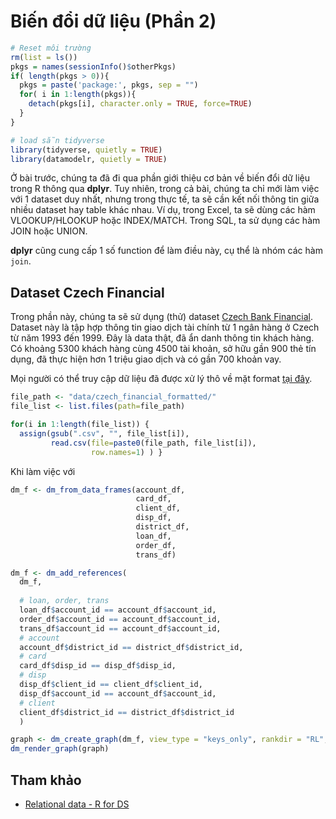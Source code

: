 # Biến đổi dữ liệu (Phần 2)

```r
# Reset môi trường
rm(list = ls())
pkgs = names(sessionInfo()$otherPkgs)
if( length(pkgs > 0)){
  pkgs = paste('package:', pkgs, sep = "")
  for( i in 1:length(pkgs)){
    detach(pkgs[i], character.only = TRUE, force=TRUE)
  }
}
```







```r
# load sẵn tidyverse
library(tidyverse, quietly = TRUE)
library(datamodelr, quietly = TRUE)
```

Ở bài trước, chúng ta đã đi qua phần giới thiệu cơ bản về biến đổi dữ liệu trong R thông qua **dplyr**. Tuy nhiên, trong cả bài, chúng ta chỉ mới làm việc với 1 dataset duy nhất, nhưng trong thực tế, ta sẽ cần kết nối thông tin giữa nhiều dataset hay table khác nhau. Ví dụ, trong Excel, ta sẽ dùng các hàm VLOOKUP/HLOOKUP hoặc INDEX/MATCH. Trong SQL, ta sử dụng các hàm JOIN hoặc UNION.

**dplyr** cũng cung cấp 1 số function để làm điều này, cụ thể là nhóm các hàm `join`.


## Dataset Czech Financial

Trong phần này, chúng ta sẽ sử dụng (thử) dataset [Czech Bank Financial](https://sorry.vse.cz/~berka/challenge/pkdd1999/berka.htm). Dataset này là tập hợp thông tin giao dịch tài chính từ 1 ngân hàng ở Czech từ năm 1993 đến 1999. Đây là data thật, đã ẩn danh thông tin khách hàng. Có khoảng 5300 khách hàng cùng 4500 tài khoản, sở hữu gần 900 thẻ tín dụng, đã thực hiện hơn 1 triệu giao dịch và có gần 700 khoản vay.

Mọi người có thể truy cập dữ liệu đã được xử lý thô về mặt format [tại đây](/code/czech_financial_cleaning.R).
```r
file_path <- "data/czech_financial_formatted/"
file_list <- list.files(path=file_path)

for(i in 1:length(file_list)) {
  assign(gsub(".csv", "", file_list[i]), 
         read.csv(file=paste0(file_path, file_list[i]),
                  row.names=1) ) }
```

Khi làm việc với 


```r

dm_f <- dm_from_data_frames(account_df,
                            card_df,
                            client_df,
                            disp_df,
                            district_df,
                            loan_df,
                            order_df,
                            trans_df)

dm_f <- dm_add_references(
  dm_f,
  
  # loan, order, trans
  loan_df$account_id == account_df$account_id,
  order_df$account_id == account_df$account_id,
  trans_df$account_id == account_df$account_id,
  # account
  account_df$district_id == district_df$district_id,
  # card
  card_df$disp_id == disp_df$disp_id,
  # disp
  disp_df$client_id == client_df$client_id,
  disp_df$account_id == account_df$account_id,
  # client
  client_df$district_id == district_df$district_id
  )

graph <- dm_create_graph(dm_f, view_type = "keys_only", rankdir = "RL", col_attr = c("column", "type"))
dm_render_graph(graph)
```



## Tham khảo

+ [Relational data - R for DS](https://r4ds.had.co.nz/relational-data.html)

